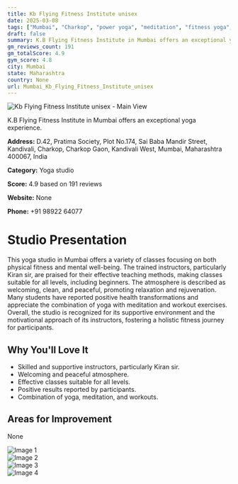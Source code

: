 ```yaml
---
title: Kb Flying Fitness Institute unisex
date: 2025-03-08
tags: ["Mumbai", "Charkop", "power yoga", "meditation", "fitness yoga", "welcoming atmosphere", "effective instruction", "Mumbai"]  
draft: false
summary: K.B Flying Fitness Institute in Mumbai offers an exceptional yoga experience.
gm_reviews_count: 191
gm_totalScore: 4.9
gym_score: 4.8
city: Mumbai
state: Maharashtra
country: None
url: Mumbai_Kb_Flying_Fitness_Institute_unisex
---
```


<div className="aspect-[16/9] relative my-8">
  <img 
    src="https://lh5.googleusercontent.com/p/AF1QipO7CmzHCdtwvk_Qw-45ynCals3e0lRqdnNe5KBq=w1920-h1080-k-no"
    alt="Kb Flying Fitness Institute unisex - Main View"
    className="object-cover absolute inset-0 w-full h-full rounded-lg"
  />
</div>

K.B Flying Fitness Institute in Mumbai offers an exceptional yoga experience.

**Address:** D.42, Pratima Society, Plot No.174, Sai Baba Mandir Street, Kandivali, Charkop, Charkop Gaon, Kandivali West, Mumbai, Maharashtra 400067, India

**Category:** Yoga studio

**Score:** 4.9 based on 191 reviews

**Website:** None

**Phone:** +91 98922 64077

# Studio Presentation

This yoga studio in Mumbai offers a variety of classes focusing on both physical fitness and mental well-being. The trained instructors, particularly Kiran sir, are praised for their effective teaching methods, making classes suitable for all levels, including beginners. The atmosphere is described as welcoming, clean, and peaceful, promoting relaxation and rejuvenation. Many students have reported positive health transformations and appreciate the combination of yoga with meditation and workout exercises. Overall, the studio is recognized for its supportive environment and the motivational approach of its instructors, fostering a holistic fitness journey for participants.



## Why You'll Love It

- Skilled and supportive instructors, particularly Kiran sir.
- Welcoming and peaceful atmosphere.
- Effective classes suitable for all levels.
- Positive results reported by participants.
- Combination of yoga, meditation, and workouts.

## Areas for Improvement

None

<div className="grid grid-cols-1 xl:grid-cols-2 gap-4 my-8">
<div className="aspect-[4/3] relative"><img src="https://lh3.googleusercontent.com/p/AF1QipPISmXmu1DP7-AUvVHUBqE6AmNaaMis7VZNXS6v=w1920-h1080-k-no" alt="Image 1" className="object-cover absolute inset-0 w-full h-full rounded-lg" /></div>
<div className="aspect-[4/3] relative"><img src="https://lh5.googleusercontent.com/p/AF1QipP2PRAwgutnfuUpqaulRyjdSCn0VjMCNiatFDjL=w1920-h1080-k-no" alt="Image 2" className="object-cover absolute inset-0 w-full h-full rounded-lg" /></div>
<div className="aspect-[4/3] relative"><img src="https://lh5.googleusercontent.com/p/AF1QipODH7C_OHtW52VNoy6cls8_IZi5Ro7CI0OyNE6d=w1920-h1080-k-no" alt="Image 3" className="object-cover absolute inset-0 w-full h-full rounded-lg" /></div>
<div className="aspect-[4/3] relative"><img src="https://lh3.googleusercontent.com/p/AF1QipOhbXfuwU5Hh46Kmz6twWzpAuNQUc3mrP9er_hp=w1920-h1080-k-no" alt="Image 4" className="object-cover absolute inset-0 w-full h-full rounded-lg" /></div>
</div>
